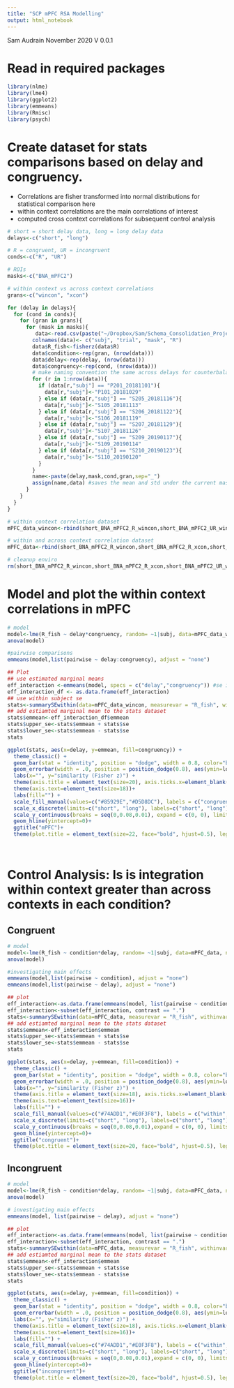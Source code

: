 ```yaml
---
title: "SCP mPFC RSA Modelling"
output: html_notebook
---
```


Sam Audrain November 2020 
V 0.0.1

# Read in required packages
```r
library(nlme)
library(lme4)
library(ggplot2)
library(emmeans)
library(Rmisc)
library(psych)

```


# Create dataset for stats comparisons based on delay and congruency. 
- Correlations are fisher transformed into normal distributions for statistical comparison here 
- within context correlations are the main correlations of interest
- computed cross context correlations for subsequent control analysis 

```r

# short = short delay data, long = long delay data
delays<-c("short", "long")

# R = congruent, UR = incongruent
conds<-c("R", "UR")

# ROIs
masks<-c("BNA_mPFC2")

# within context vs across context correlations 
grans<-c("wincon", "xcon")

for (delay in delays){
  for (cond in conds){
    for (gran in grans){
      for (mask in masks){
         data<-read.csv(paste("~/Dropbox/Sam/Schema_Consolidation_Project/R_SCP/SCP_StatsModels_clean/RSA_output/",cond,"_corrs_",gran,"_",delay,"_",mask,".csv",sep=""),header = FALSE, sep=" ",stringsAsFactors = FALSE)
        colnames(data)<- c("subj", "trial", "mask", "R")
        data$R_fish<-fisherz(data$R)
        data$condition<-rep(gran, (nrow(data)))
        data$delay<-rep(delay, (nrow(data)))
        data$congruency<-rep(cond, (nrow(data)))
        # make naming convention the same across delays for counterbalanced subjects 
        for (r in 1:nrow(data)){
          if (data[r,"subj"] == "P201_20181101"){
            data[r,"subj"]<-"P101_20181029"
          } else if (data[r,"subj"] == "S205_20181116"){
            data[r,"subj"]<-"S105_20181113"
          } else if (data[r,"subj"] == "S206_20181122"){
            data[r,"subj"]<-"S106_20181119"
          } else if (data[r,"subj"] == "S207_20181129"){
            data[r,"subj"]<-"S107_20181126"
          } else if (data[r,"subj"] == "S209_20190117"){
            data[r,"subj"]<-"S109_20190114"
          } else if (data[r,"subj"] == "S210_20190123"){
            data[r,"subj"]<-"S110_20190120"
          }
        }
        name<-paste(delay,mask,cond,gran,sep="_")
        assign(name,data) #saves the mean and std under the current masks name
      }
    }
  }
}

# within context correlation dataset
mPFC_data_wincon<-rbind(short_BNA_mPFC2_R_wincon,short_BNA_mPFC2_UR_wincon,long_BNA_mPFC2_R_wincon,long_BNA_mPFC2_UR_wincon)

# within and across context correlation dataset 
mPFC_data<-rbind(short_BNA_mPFC2_R_wincon,short_BNA_mPFC2_R_xcon,short_BNA_mPFC2_UR_wincon,short_BNA_mPFC2_UR_xcon,long_BNA_mPFC2_R_wincon,long_BNA_mPFC2_R_xcon, long_BNA_mPFC2_UR_wincon,long_BNA_mPFC2_UR_xcon)

# cleanup enviro 
rm(short_BNA_mPFC2_R_wincon,short_BNA_mPFC2_R_xcon,short_BNA_mPFC2_UR_wincon,short_BNA_mPFC2_UR_xcon,long_BNA_mPFC2_R_wincon,long_BNA_mPFC2_R_xcon, long_BNA_mPFC2_UR_wincon,long_BNA_mPFC2_UR_xcon)

```

# Model and plot the within context correlations in mPFC
```r

# model 
model<-lme(R_fish ~ delay*congruency, random= ~1|subj, data=mPFC_data_wincon, na.action=na.omit) 
anova(model)

#pairwise comparisons
emmeans(model,list(pairwise ~ delay:congruency), adjust = "none") 

## Plot
## use estimated marginal means 
eff_interaction <-emmeans(model, specs = c("delay","congruency")) #se is not for within subject data here
eff_interaction_df <- as.data.frame(eff_interaction)
## use within subject se 
stats<-summarySEwithin(data=mPFC_data_wincon, measurevar = "R_fish", withinvars = c("congruency","delay"), idvar = "subj", na.rm=TRUE)
## add estiamted marginal mean to the stats dataset 
stats$emmean<-eff_interaction_df$emmean
stats$upper_se<-stats$emmean + stats$se
stats$lower_se<-stats$emmean - stats$se
stats

ggplot(stats, aes(x=delay, y=emmean, fill=congruency)) + 
  theme_classic() +
  geom_bar(stat = "identity", position = "dodge", width = 0.8, color="black") + 
  geom_errorbar(width = .0, position = position_dodge(0.8), aes(ymin=lower_se, ymax=upper_se))+
  labs(x="", y="similarity (Fisher z)") +
  theme(axis.title = element_text(size=20), axis.ticks.x=element_blank()) +
  theme(axis.text=element_text(size=18))+
  labs(fill="") +
  scale_fill_manual(values=c("#85929E","#D5D8DC"), labels = c("congruent", "incongruent"))+
  scale_x_discrete(limits=c("short", "long"), labels=c("short", "long"))+
  scale_y_continuous(breaks = seq(0,0.08,0.01), expand = c(0, 0), limits = c(0,0.08))+
  geom_hline(yintercept=0)+
  ggtitle("mPFC")+
  theme(plot.title = element_text(size=22, face="bold", hjust=0.5), legend.text=element_text(size=16), legend.position = "bottom")

 
```


# Control Analysis: Is is integration within context greater than across contexts in each condition?

## Congruent
```r
# model
model<-lme(R_fish ~ condition*delay, random= ~1|subj, data=mPFC_data, na.action=na.omit, subset=congruency=="R")
anova(model)

#investigating main effects 
emmeans(model,list(pairwise ~ condition), adjust = "none") 
emmeans(model,list(pairwise ~ delay), adjust = "none") 

## plot 
eff_interaction<-as.data.frame(emmeans(model, list(pairwise ~ condition:delay), adjust = "none"))
eff_interaction<-subset(eff_interaction, contrast == ".")
stats<-summarySEwithin(data=mPFC_data, measurevar = "R_fish", withinvars = c("delay","condition"), idvar = "subj", na.rm=TRUE)
## add estiamted marginal mean to the stats dataset 
stats$emmean<-eff_interaction$emmean
stats$upper_se<-stats$emmean + stats$se
stats$lower_se<-stats$emmean - stats$se
stats

ggplot(stats, aes(x=delay, y=emmean, fill=condition)) + 
  theme_classic() +
  geom_bar(stat = "identity", position = "dodge", width = 0.8, color="black") + 
  geom_errorbar(width = .0, position = position_dodge(0.8), aes(ymin=lower_se, ymax=upper_se))+
  labs(x="", y="similarity (Fisher z)") +
  theme(axis.title = element_text(size=18), axis.ticks.x=element_blank(), legend.position="bottom") +
  theme(axis.text=element_text(size=16))+
  labs(fill="") +
  scale_fill_manual(values=c("#74ADD1","#E0F3F8"), labels = c("within", "across"))+
  scale_x_discrete(limits=c("short", "long"), labels=c("short", "long"))+
  scale_y_continuous(breaks = seq(0,0.08,0.01),expand = c(0, 0), limits = c(0,0.08))+
  geom_hline(yintercept=0)+
  ggtitle("congruent")+
  theme(plot.title = element_text(size=20, face="bold", hjust=0.5), legend.text=element_text(size=16))

```

## Incongruent
```r

# model 
model<-lme(R_fish ~ condition*delay, random= ~1|subj, data=mPFC_data, na.action=na.omit, subset=congruency=="UR")
anova(model)

# investigating main effects
emmeans(model, list(pairwise ~ delay), adjust = "none")

## plot 
eff_interaction<-as.data.frame(emmeans(model, list(pairwise ~ condition:delay), adjust = "none"))
eff_interaction<-subset(eff_interaction, contrast == ".")
stats<-summarySEwithin(data=mPFC_data, measurevar = "R_fish", withinvars = c("delay","condition"), idvar = "subj", na.rm=TRUE)
## add estiamted marginal mean to the stats dataset 
stats$emmean<-eff_interaction$emmean
stats$upper_se<-stats$emmean + stats$se
stats$lower_se<-stats$emmean - stats$se
stats

ggplot(stats, aes(x=delay, y=emmean, fill=condition)) + 
  theme_classic() +
  geom_bar(stat = "identity", position = "dodge", width = 0.8, color="black") + 
  geom_errorbar(width = .0, position = position_dodge(0.8), aes(ymin=lower_se, ymax=upper_se))+
  labs(x="", y="similarity (Fisher z)") +
  theme(axis.title = element_text(size=18), axis.ticks.x=element_blank(), legend.position="bottom") +
  theme(axis.text=element_text(size=16))+
  labs(fill="") +
  scale_fill_manual(values=c("#74ADD1","#E0F3F8"), labels = c("within", "across"))+
  scale_x_discrete(limits=c("short", "long"), labels=c("short", "long"))+
  scale_y_continuous(breaks = seq(0,0.08,0.01),expand = c(0, 0), limits = c(0,0.08))+
  geom_hline(yintercept=0)+
  ggtitle("incongruent")+
  theme(plot.title = element_text(size=20, face="bold", hjust=0.5), legend.text=element_text(size=16))

```


